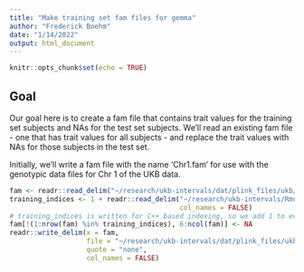 ```yaml
---
title: "Make training set fam files for gemma"
author: "Frederick Boehm"
date: "1/14/2022"
output: html_document
---
```


```r
knitr::opts_chunk$set(echo = TRUE)
```

## Goal

Our goal here is to create a fam file that contains trait values for the 
training set subjects and NAs for the test set subjects. We'll read an existing 
fam file - one that has trait values for all subjects - and replace the trait
values with NAs for those subjects in the test set.

Initially, we'll write a fam file with the name 'Chr1.fam' for use with the 
genotypic data files for Chr 1 of the UKB data.

```r
fam <- readr::read_delim("~/research/ukb-intervals/dat/plink_files/ukb/chr1.fam", col_names = FALSE)
training_indices <- 1 + readr::read_delim("~/research/ukb-intervals/Rmd/training_indices.txt", 
                                          col_names = FALSE) 
# training_indices is written for C++ based indexing, so we add 1 to every entry here!
fam[!(1:nrow(fam) %in% training_indices), 6:ncol(fam)] <- NA
readr::write_delim(x = fam, 
                   file = "~/research/ukb-intervals/dat/plink_files/ukb-gemma-training/chr1.fam", 
                   quote = "none",
                   col_names = FALSE)
```

